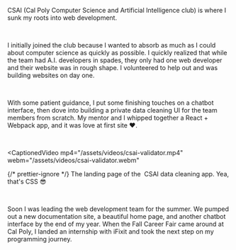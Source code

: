 
CSAI (Cal Poly Computer Science and Artificial Intelligence club) is where I
sunk my roots into web development.

<br />

I initially joined the club because I wanted to absorb as much as I could about
computer science as quickly as possible. I quickly realized that while the team
had A.I. developers in spades, they only had one web developer and their <Link href="https://csaicalpoly.com/" target="_blank" textDecoration="underline">website</Link>
was in rough shape. I volunteered to help out and was building websites on day
one.

<br />

With some patient guidance, I put some finishing touches on a chatbot interface,
then dove into building a private data cleaning UI for the team members from
scratch. My mentor and I whipped together a React + Webpack app, and it was love
at first site ❤️.

<br />

<CaptionedVideo
   mp4="/assets/videos/csai-validator.mp4"
   webm="/assets/videos/csai-validator.webm"
>
   {/* prettier-ignore */}
   <Text mt={2} fontSize="sm" color="gray.500">The landing page of the&nbsp;
      <Link href="https://reverent-davinci-cfec49.netlify.app/login" target="_blank" textDecoration="underline">CSAI data cleaning app.</Link> Yea, that's CSS 😎</Text>
</CaptionedVideo>

<br />

Soon I was leading the web development team for the summer. We pumped out a new
documentation site, a beautiful home page, and another chatbot interface by the
end of my year. When the Fall Career Fair came around at Cal Poly, I landed an
internship with iFixit and took the next step on my programming journey.
